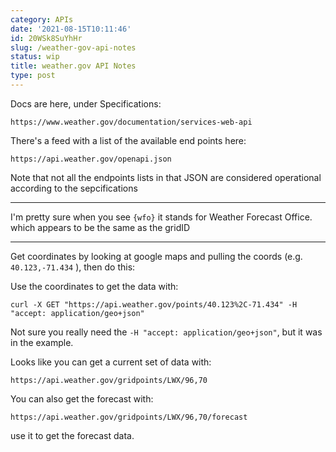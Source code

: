 ```yaml
---
category: APIs
date: '2021-08-15T10:11:46'
id: 20WSk8SuYhHr
slug: /weather-gov-api-notes
status: wip
title: weather.gov API Notes
type: post
---
```


Docs are here, under Specifications:

    https://www.weather.gov/documentation/services-web-api

There's a feed with a list of the available end points here:

    https://api.weather.gov/openapi.json

Note that not all the endpoints lists in that JSON are considered operational according to the sepcifications

---

I'm pretty sure when you see `{wfo}` it stands for Weather Forecast Office. which appears to be the same as the gridID

---

Get coordinates by looking at google maps and pulling the coords (e.g. `40.123,-71.434` ), then do this:

Use the coordinates to get the data with:

    curl -X GET "https://api.weather.gov/points/40.123%2C-71.434" -H "accept: application/geo+json"
    
Not sure you really need the `-H "accept: application/geo+json"`, but it was in the example.

Looks like you can get a current set of data with:

    https://api.weather.gov/gridpoints/LWX/96,70
    
You can also get the forecast with:

    https://api.weather.gov/gridpoints/LWX/96,70/forecast

use it to get the forecast data.